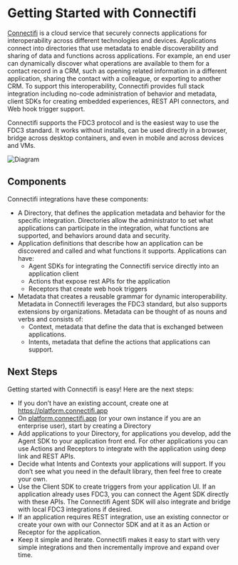 # Getting Started with Connectifi

[Connectifi](https://connectifi.co) is a cloud service that securely connects applications for interoperability across different technologies and devices. Applications connect into directories that use metadata to enable discoverability and sharing of data and functions across applications.  For example, an end user can dynamically discover what operations are available to them for a contact record in a CRM, such as opening related information in a different application, sharing the contact with a colleague, or exporting to another CRM.  To support this interoperability, Connectifi provides full stack integration including no-code administration of behavior and metadata, client SDKs for creating embedded experiences, REST API connectors, and Web hook trigger support.

Connectifi supports the FDC3 protocol and is the easiest way to use the FDC3 standard.   It works without installs, can be used directly in a browser, bridge across desktop containers, and even in mobile and across devices and VMs.

![Diagram](../public/diagram.png)

## Components
Connectifi integrations have these components:
* A Directory, that defines the application metadata and behavior for the specific integration.  Directories allow the administrator to set what applications can participate in the integration, what functions are supported, and behaviors around data and security.
* Application definitions that describe how an application can be discovered and called and what functions it supports.  Applications can have:
    * Agent SDKs for integrating the Connectifi service directly into an application client
    * Actions that expose rest APIs for the application
    * Receptors that create web hook triggers
* Metadata that creates a reusable grammar for dynamic interoperability.  Metadata in Connectifi leverages the FDC3 standard, but also supports extensions by organizations.  Metadata can be thought of as nouns and verbs and consists of:
    * Context, metadata that define the data that is exchanged between applications.
    * Intents, metadata that define the actions that applications can support.

## Next Steps

Getting started with Connectifi is easy!  Here are the next steps:

* If you don’t have an existing account, create one at https://platform.connectifi.app
* On [platform.connectifi.app](http://platform.connectifi.app) (or your own instance if you are an enterprise user), start by creating a Directory
* Add applications to your Directory, for applications you develop, add the Agent SDK to your application front end.  For other applications you can use Actions and Receptors to integrate with the application using deep link and REST APIs.
* Decide what Intents and Contexts your applications will support.  If you don’t see what you need in the default library, then feel free to create your own.
* Use the Client SDK to create triggers from your application UI.  If an application already uses FDC3, you can connect the Agent SDK directly with these APIs.  The Connectifi Agent SDK will also integrate and bridge with local FDC3 integrations if desired.
* If an application requires REST integration, use an existing connector or create your own with our Connector SDK and at it as an Action or Receptor for the application.
* Keep it simple and iterate.  Connectifi makes it easy to start with very simple integrations and then incrementally improve and expand over time.




